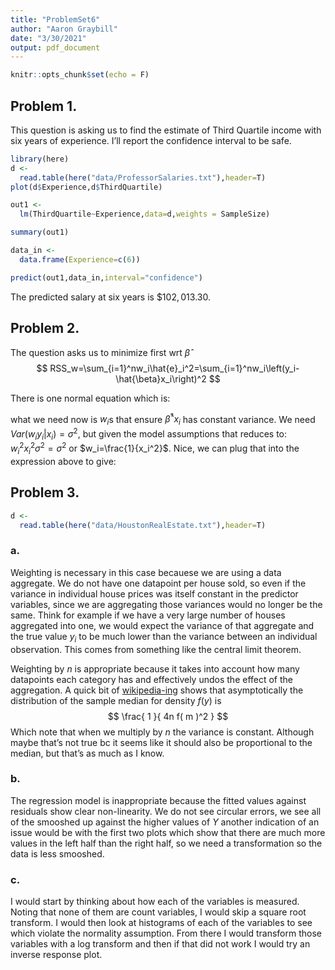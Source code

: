 ```yaml
---
title: "ProblemSet6"
author: "Aaron Graybill"
date: "3/30/2021"
output: pdf_document
---
```


```r
knitr::opts_chunk$set(echo = F)
```

## Problem 1.
This question is asking us to find the estimate of Third Quartile income with six years of experience. I'll report the confidence interval to be safe.
```r
library(here)
d <- 
  read.table(here("data/ProfessorSalaries.txt"),header=T)
plot(d$Experience,d$ThirdQuartile)

out1 <- 
  lm(ThirdQuartile~Experience,data=d,weights = SampleSize)

summary(out1)

data_in <- 
  data.frame(Experience=c(6))

predict(out1,data_in,interval="confidence")
```

The predicted salary at six years is $\$102,013.30$.

## Problem 2.

The question asks us to minimize first wrt $\hat{\beta}$
$$
RSS_w=\sum_{i=1}^nw_i\hat{e}_i^2=\sum_{i=1}^nw_i\left(y_i-\hat{\beta}x_i\right)^2
$$

There is one normal equation which is:
\begin{align*}
0&=\sum_{i=1}^nw_i\left(-2x_i\right)\left(y_i-\hat{\beta}x_i\right)\\
&=\sum_{i=1}^nw_iy_ix_i-\sum_{i=1}^nw_i\hat{\beta}x_i^2\\
\sum_{i=1}^nw_iy_ix_i&=\hat{\beta}\sum_{i=1}^nw_ix_i^2\\
\hat{\beta}^*&=\frac{\sum_{i=1}^nw_iy_ix_i}{\sum_{i=1}^nw_ix_i^2}
\end{align*}


what we need now is $w_i$s that ensure $\hat{\beta}^*x_i$ has constant variance. We need $Var(w_iy_i|x_i)=\sigma^2$, but given the model assumptions that reduces to: $w_i^2x_i^2\sigma^2=\sigma^2$ or $w_i=\frac{1}{x_i^2}$. Nice, we can plug that into the expression above to give:

\begin{align*}
\hat{\beta}^*&=\frac{\sum_{i=1}^n\frac{1}{x_i^2}y_ix_i}{\sum_{i=1}^n\frac{1}{x_i^2}x_i^2}\\ 
&=\frac{1}{n}\sum_{i=1}^n\frac{y_i}{x_i}
\end{align*}

## Problem 3.

```r
d <- 
  read.table(here("data/HoustonRealEstate.txt"),header=T)
```

### a. 

Weighting is necessary in this case becauese we are using a data aggregate. We do not have one datapoint per house sold, so even if the variance in individual house prices was itself constant in the predictor variables, since we are aggregating those variances would no longer be the same. Think for example if we have a very large number of houses aggregated into one, we would expect the variance of that aggregate and the true value $y_i$ to be much lower than the variance between an individual observation. This comes from something like the central limit theorem.

Weighting by $n$ is appropriate because it takes into account how many datapoints each category has and effectively undos the effect of the aggregation. A quick bit of [wikipedia-ing](https://en.wikipedia.org/wiki/Median#The_sample_median) shows that asymptotically the distribution of the sample median for density $f(y)$ is 
$$
\frac{ 1 }{ 4n f( m )^2 }
$$ 
Which note that when we multiply by $n$ the variance is constant. Although maybe that's not true bc it seems like it should also be proportional to the median, but that's as much as I know.

### b.

The regression model is inappropriate because the fitted values against residuals show clear non-linearity. We do not see circular errors, we see all of the smooshed up against the higher values of $Y$ another indication of an issue would be with the first two plots which show that there are much more values in the left half than the right half, so we need a transformation so the data is less smooshed.

### c. 

I would start by thinking about how each of the variables is measured. Noting that none of them are count variables, I would skip a square root transform. I would then look at histograms of each of the variables to see which violate the normality assumption. From there I would transform those variables with a log transform and then if that did not work I would try an inverse response plot.

